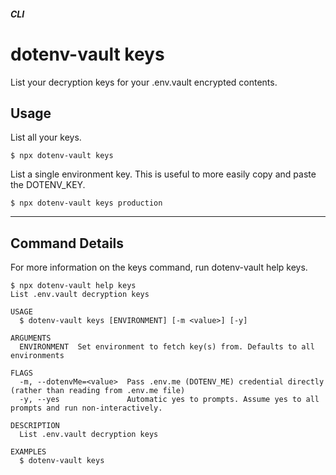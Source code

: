 ##### CLI
# dotenv-vault keys

List your decryption keys for your .env.vault encrypted contents.

## Usage

List all your keys.

```
$ npx dotenv-vault keys
```

List a single environment key. This is useful to more easily copy and paste the DOTENV_KEY.

```
$ npx dotenv-vault keys production
```

---

## Command Details

For more information on the keys command, run dotenv-vault help keys.

```
$ npx dotenv-vault help keys
List .env.vault decryption keys

USAGE
  $ dotenv-vault keys [ENVIRONMENT] [-m <value>] [-y]

ARGUMENTS
  ENVIRONMENT  Set environment to fetch key(s) from. Defaults to all environments

FLAGS
  -m, --dotenvMe=<value>  Pass .env.me (DOTENV_ME) credential directly (rather than reading from .env.me file)
  -y, --yes               Automatic yes to prompts. Assume yes to all prompts and run non-interactively.

DESCRIPTION
  List .env.vault decryption keys

EXAMPLES
  $ dotenv-vault keys
```

